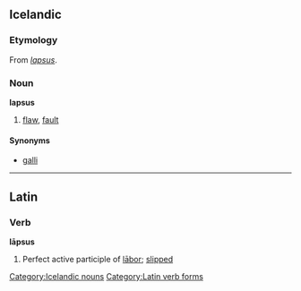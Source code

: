 ==Icelandic==

===Etymology===
From {{L.|is}} ''[[#Latin|lapsus]]''.

===Noun===
'''lapsus''' {{m}}

# [[flaw]], [[fault]]

====Synonyms====
*[[galli]]

[[Category:Icelandic nouns]]

----

== Latin ==
=== Verb ===
'''lāpsus'''
# Perfect active participle of [[labor#Latin|lābor]]; [[slipped]]

[[Category:Latin verb forms]]
